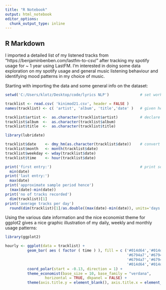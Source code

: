 ---
title: "R Notebook"
output: html_notebook
editor_options: 
  chunk_output_type: inline
---

## R Markdown

I imported a detailed list of my listened tracks from "https://benjaminbenben.com/lastfm-to-csv/"
after tracking my spotify usage for ~ 1 year using LastFM. I'm interested in doing some data exploration on my spotify usage and general music listening behaviour and identifying mood patterns in my choice of music. 

Starting with importing the data and some general info on the dataset:

```{r import, include=FALSE}
setwd('C:/Users/klotz/Desktop/code/lyrics NLP')              # set working directory

tracklist <- read.csv( 'kinimod21.csv', header = FALSE )
names(tracklist) <- c( 'artist', 'album', 'title','date' )   # given headers

tracklist$artist <-  as.character(tracklist$artist)          # declare appropriate the headers
tracklist$album  <-  as.character(tracklist$album)
tracklist$title  <-  as.character(tracklist$title)

library(lubridate)

tracklist$date    <- dmy_hm(as.character(tracklist$date))    # convert the datetime into various date information formats
tracklist$month   <- month(tracklist$date)
tracklist$weekday <- wday(tracklist$date)
tracklist$time    <- hour(tracklist$date)

print('first entry:')                                        # print some info
  min(date)
print('last entry:')
  max(date)
print('approximate sample period hence')
  (max(date)-min(date))
print('no of tracks recorded')
  dim(tracklist)[1]
print('average tracks per day')  
  round(dim(tracklist)[1]/as.double((max(date)-min(date)), units='days'),2)

```

Using the various date information and the nice economist theme for ggplot2 gives a nice graphic illustration of my daily, weekly and monthly usage patterns:

```{r hourly usage, echo=FALSE}
library(ggplot2)

hourly <- ggplot(data = tracklist) +
          geom_bar( aes ( factor ( time ) ), fill = c ('#014d64','#014d64','#014d64','#014d64','#014d64','#014d64','#014d64',
                                                       '#6794a7','#6794a7','#6794a7','#6794a7','#6794a7','#6794a7','#6794a7',
                                                       '#6794a7','#6794a7','#6794a7','#6794a7','#6794a7','#6794a7','#6794a7',
                                                       '#014d64','#014d64','#014d64') ) +
          coord_polar(start = -0.13, direction = 1) +
          theme_economist(base_size = 10, base_family = "verdana",
                  horizontal = TRUE, dkpanel = FALSE) + 
          theme(axis.title.y = element_blank(), axis.title.x = element_blank(), axis.ticks.x = element_blank(), axis.text.x =             element_text(face="bold"), axis.text.y = element_blank())
```


